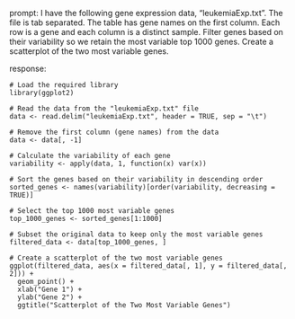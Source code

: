 prompt:
I have the following gene expression data, "leukemiaExp.txt". The file is tab separated. The table has gene names on the first column. Each row is a gene and each column is a distinct sample. Filter genes based on their variability so we retain the most variable top 1000 genes. Create a scatterplot of the two most variable genes.

response:
```
# Load the required library
library(ggplot2)

# Read the data from the "leukemiaExp.txt" file
data <- read.delim("leukemiaExp.txt", header = TRUE, sep = "\t")

# Remove the first column (gene names) from the data
data <- data[, -1]

# Calculate the variability of each gene
variability <- apply(data, 1, function(x) var(x))

# Sort the genes based on their variability in descending order
sorted_genes <- names(variability)[order(variability, decreasing = TRUE)]

# Select the top 1000 most variable genes
top_1000_genes <- sorted_genes[1:1000]

# Subset the original data to keep only the most variable genes
filtered_data <- data[top_1000_genes, ]

# Create a scatterplot of the two most variable genes
ggplot(filtered_data, aes(x = filtered_data[, 1], y = filtered_data[, 2])) +
  geom_point() +
  xlab("Gene 1") +
  ylab("Gene 2") +
  ggtitle("Scatterplot of the Two Most Variable Genes")
```

